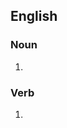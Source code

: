 {{also|Ragdolls|rag dolls}}

==English==

===Noun===
{{head|en|noun form}}

# {{plural of|en|ragdoll}}

===Verb===
{{head|en|verb form}}

# {{en-third-person singular of|ragdoll}}